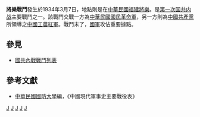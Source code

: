 {{Infobox Military Conflict|
campaign=|
image=|
caption=|
conflict=將樂戰鬥|
partof=[[第一次国共内战|第一次国共内战]]|
date=1934年3月7日|
place={{ROC}}[[福建|福建]][[將樂|將樂]]|
result=國軍攻佔重要據點|
combatant1=[[中華民國|中華民國]][[國民革命軍|國民革命軍]][[88師|88師]][[孫元良|孫元良]]部、[[89師|89師]][[王仲廉|王仲廉]]部|
combatant2=[[中國紅軍|中國紅軍]][[19師|19師]][[周建屏|周建屏]]部| 
commander1=[[孫元良|孫元良]]、[[王仲廉|王仲廉]]|
commander2=[[周建屏|周建屏]]|
strength1=|
strength2=|
casualties1=|
casualties2=|
}}
'''將樂戰鬥'''發生於1934年3月7日，地點則是在[[中華民國|中華民國]][[福建|福建]][[將樂|將樂]]。是[[第一次国共内战|第一次国共内战]]主要戰鬥之一。該戰鬥交戰一方為[[中華民國|中華民國]][[國民革命軍|國民革命軍]]，另一方則為[[中國共產黨|中國共產黨]]所領導之[[中國工農紅軍|中國工農紅軍]]。戰鬥末了，[[國民革命軍|國軍]]攻佔重要據點。
==參見==
*[[國共內戰戰鬥列表|國共內戰戰鬥列表]]
==參考文獻==
*[[中華民國|中華民國]][[國防大學_(臺灣)|國防大學]]編，《中國現代軍事史主要戰役表》

[[Category:1934年国共内战战役|J]]
[[Category:中華民國大陸時期福建省戰役|J]]
[[Category:三明军事史|J]]
[[Category:将乐县|J]]
[[Category:1934年3月|J]]